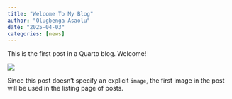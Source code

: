 ```yaml
---
title: "Welcome To My Blog"
author: "Olugbenga Asaolu"
date: "2025-04-03"
categories: [news]
---
```


This is the first post in a Quarto blog. Welcome!

![](thumbnail.jpg)

Since this post doesn't specify an explicit `image`, the first image in the post will be used in the listing page of posts.

